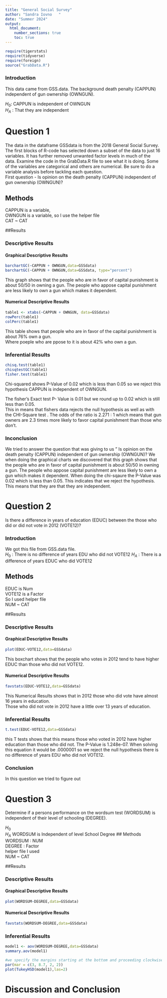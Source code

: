 ```yaml
---
title: "General Social Survey"
author: "Sandra Iovno   "
date: "Summer 2024"
output: 
  html_document:
    number_sections: true
    toc: true
---
```



```r
require(tigerstats)
require(tidyverse)
require(foreign)
source("GrabData.R")
```
 
### Introduction 

 This data came from GSS.data. The background death penalty (CAPPUN) independent of gun ownership (OWNGUN). 
 
 $H_0$: CAPPUN is independent of OWNGUN   
$H_A$ : That they are independent 

 
#  Question 1

<!--In this section you explain what you are trying to show.  Where did the data come from?  What is the research or other question you are trying to answer?!-->

The data in the dataframe GSSdata is from the 2018 General Social Survey. The first blocks of R-code has selected down a subset of the data to just 16 variables. It has further removed unwanted factor levels in much of the data. Examine the code in the GrabData.R file to see what it is doing. Some of the variables are categorical and others are numerical. Be sure to do a variable analysis before tackling each question.  
First question - Is opinion on the death penalty (CAPPUN) independent of gun ownership (OWNGUN)?



## Methods

<!--Decide on your methods:  use "variable analysis" or other appropriate descriptors.  Make sure to choose at least one graphical method and at least one numerical method.!-->
 
  CAPPUN is a variable,  
  OWNGUN is a variable,
  so I use the helper file    
  CAT ~ CAT  
    
    
##Results

<!--Divide this section into two sub-sections:  One for your descriptive  results and one for your inferential results.!-->

### Descriptive Results

#### Graphical Descriptive Results

```r
barchartGC(~CAPPUN + OWNGUN,data=GSSdata)
barchartGC(~CAPPUN + OWNGUN,data=GSSdata, type="percent")

```

  This graph shows that the people who are in favor of capital punishment is about 50/50 in owning a gun. 
    The people who appose capital punishment are less likely to own a gun which makes it dependent. 

<!--Graphical results here.  Make sure to show your code.  Provide appropriate labels for axes, giving units if possible, and provide a good title for the graph, too.  Use the graphical results to describe the patterns if any that exist in the data as focused toward the research question!-->

#### Numerical Descriptive Results

```r
table1 <- xtabs(~CAPPUN + OWNGUN, data=GSSdata)
rowPerc(table1)
colPerc(table1)
```
  This table shows that people who are in favor of the capital punishment is about 76% own a gun.  
    Where poeple who are ppose to it is about 42% who own a gun.  


<!--Numerical results go here. Use the numerical results to describe the patterns if any that exist in the data as focused toward the research question!-->

### Inferential Results

<!--State hypothesis clearly.  Make sure your discussion of the inferential test covers all the aspects that the test output produces, such as test statistic, p-value etc.  Make a decision about the null hypothesis, explain the assumptions on which the selected test/procedure was based, and why the chosen procedure satisfys the assumptions and is appropriate to answer the research question!-->


```r
chisq.test(table1)
chisqtestGC(table1)
fisher.test(table1)
```

 Chi-squared shows P-Value of 0.02 which is less than 0.05 so we reject this hypothesis CAPPUN is independent of OWNGUN.  
 
 The fisher's Exact test P- Value is 0.01 but we round up to 0.02 which is still less than 0.05.  
 This in means that fishers data rejects the null hypothesis as well as with the CHI-Square test . The odds of the ratio is 2.271 : 1 which means that gun owners are 2.3 times more likely to favor capital punishment than those who don't.   
 
 
### Inconclusion 

We tried to answer the question that was giving to us " Is opinion on the death penalty (CAPPUN) independent of gun ownership (OWNGUN)? We when doing the graphical charts we discovered that this graph shows that the people who are in favor of capital punishment is about 50/50 in owning a gun. 
  The people who appose capital punishment are less likely to own a gun which makes it dependent.
  When doing the chi-sqaure the P-Value was 0.02 which is less than 0.05. This indicates that we reject the hypothesis. This means that they are that they are independent. 

#  Question 2

<!--In this section you explain what you are trying to show.  Where did the data come from?  What is the research or other question you are trying to answer?!-->

Is there a difference in years of education (EDUC) between the those who did or did not vote in 2012 (VOTE12)?


### Introduction 
We got this file from GSS.data file.  
$H_0$ : There is no difference of years EDU who did not VOTE12
$H_A$ : There is a difference of years EDUC who did VOTE12

## Methods
EDUC is Num  
VOTE12 is a Factor   
So I used helper file  
NUM ~ CAT 


<!--Decide on your methods:  use "variable analysis" or other appropriate descriptors.  Make sure to choose at least one graphical method and at least one numerical method.!-->

##Results

<!--Divide this section into two sub-sections:  One for your descriptive  results and one for your inferential results.!-->

### Descriptive Results

#### Graphical Descriptive Results
<!--Graphical results here.  Make sure to show your code.  Provide appropriate labels for axes, giving units if possible, and provide a good title for the graph, too.  Use the graphical results to describe the patterns if any that exist in the data as focused toward the research question!-->

```r
plot(EDUC~VOTE12,data=GSSdata)
```

  This boxchart shows that the people who votes in 2012 tend to have higher EDUC than those who did not VOTE12.       
  
  
#### Numerical Descriptive Results
<!--Numerical results go here. Use the numerical results to describe the patterns if any that exist in the data as focused toward the research question!-->
```r
favstats(EDUC~VOTE12,data=GSSdata)
```
This Numerical Results shows that in 2012 those who did vote have almost 16 years in education.  
Those who did not vote in 2012 have a little over 13 years of education.  

### Inferential Results

<!--State hypothesis clearly.  Make sure your discussion of the inferential test covers all the aspects that the test output produces, such as test statistic, p-value etc.  Make a decision about the null hypothesis, explain the assumptions on which the selected test/procedure was based, and why the chosen procedure satisfys the assumptions and is appropriate to answer the research question!-->

```r
t.test(EDUC~VOTE12,data=GSSdata)
``` 
this T tests shows that this means those who voted in 2012 have higher education than those who did not. The P-Value is 1.248e-07. When solving this equation it would be .0000001 so we reject the null hypothesis there is no difference of years EDU who did not VOTE12. 


### Conclusion  
In this question we tried to figure out 




#  Question 3

<!--In this section you explain what you are trying to show.  Where did the data come from?  What is the research or other question you are trying to answer?!-->

Determine if a persons performance on the wordsum test (WORDSUM) is independent of their level of schooling (DEGREE).

$H_0$  
$H_A$ WORDSUM is Independent of level School Degree
## Methods
WORDSUM : NUM   
DEGREE : Factor   
helper file I used    
NUM ~ CAT 

<!--Decide on your methods:  use "variable analysis" or other appropriate descriptors.  Make sure to choose at least one graphical method and at least one numerical method.!-->

##Results

<!--Divide this section into two sub-sections:  One for your descriptive  results and one for your inferential results.!-->

### Descriptive Results

#### Graphical Descriptive Results

```r
plot(WORDSUM~DEGREE,data=GSSdata)
```

<!--Graphical results here.  Make sure to show your code.  Provide appropriate labels for axes, giving units if possible, and provide a good title for the graph, too.  Use the graphical results to describe the patterns if any that exist in the data as focused toward the research question!-->

#### Numerical Descriptive Results

<!--Numerical results go here. Use the numerical results to describe the patterns if any that exist in the data as focused toward the research question!-->

```r
favstats(WORDSUM~DEGREE,data=GSSdata)
```


### Inferential Results

<!--State hypothesis clearly.  Make sure your discussion of the inferential test covers all the aspects that the test output produces, such as test statistic, p-value etc.  Make a decision about the null hypothesis, explain the assumptions on which the selected test/procedure was based, and why the chosen procedure satisfys the assumptions and is appropriate to answer the research question!-->

```r
model1 <- aov(WORDSUM~DEGREE,data=GSSdata)
summary.aov(model1)
```
```r
#we specify the margins starting at the bottom and proceeding clockwise - thus 8.7 is the left side margin to hold the names of the factors
par(mar = c(3, 8.7, 2, 2))
plot(TukeyHSD(model1),las=2)
```

<!--State hypothesis clearly.  Make sure your discussion of the inferential test covers all the aspects that the test output produces, such as test statistic, p-value etc.  Make a decision about the null hypothesis, explain the assumptions on which the selected test/procedure was based, and why the chosen procedure satisfys the assumptions and is appropriate to answer the research question!-->


# Discussion and Conclusion

<!--Discussion and conclusion here.  If you found a relationship be sure to consider whether the relationship occurs because one of the variavbles causes the other, or whether they perhasps are related for some other reason.  Watch the chapter 6 videos from the GeorgeTown videos collection.!-->

